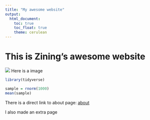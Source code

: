 ```yaml
---
title: "My awesome website"
output: 
  html_document:
    toc: true
    toc_float: true
    theme: cerulean
---
```


# This is Zining's awesome website

![](https://media.giphy.com/media/drXGoW1iudhKw/giphy.gif)
Here is a image

```r
library(tidyverse)

sample = rnorm(1000)
mean(sample)
```

There is a direct link to about page: [about](about.html)

I also made an extra page





